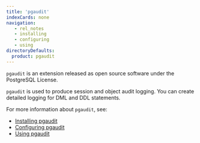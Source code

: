 ```yaml
---
title: 'pgaudit'
indexCards: none
navigation:
   - rel_notes
   - installing
   - configuring
   - using
directoryDefaults:
  product: pgaudit
---
```


`pgaudit` is an extension released as open source software under the PostgreSQL License. 

`pgaudit` is used to produce session and object audit logging.  You can create detailed logging for DML and DDL statements. 

For more information about `pgaudit`, see:

- [Installing pgaudit](installing.mdx)
- [Configuring pgaudit](configuring.mdx)
- [Using pgaudit](using.mdx)


